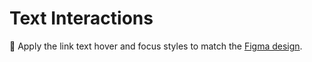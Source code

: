 # Text Interactions

🐨 Apply the link text hover and focus styles to match the [Figma design](https://www.figma.com/file/P7JAJ2NX6SOw72iTa8eyjl/Pixel-Perfect-Tailwind?type=design&node-id=285%3A1631&mode=design&t=qBd9ZrvMGmFMPqNW-1).
